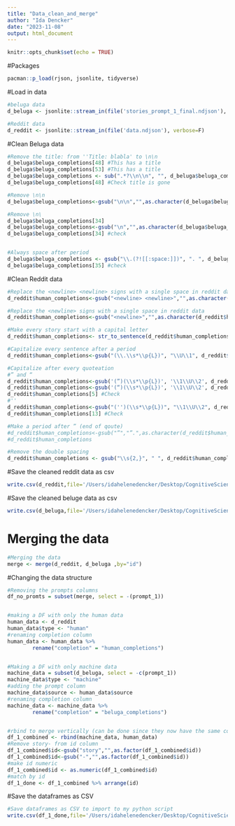 ```yaml
---
title: "Data_clean_and_merge"
author: "Ida Dencker"
date: "2023-11-08"
output: html_document
---
```


```r
knitr::opts_chunk$set(echo = TRUE)
```

#Packages 

```r
pacman::p_load(rjson, jsonlite, tidyverse)
```

#Load in data

```r
#beluga data 
d_beluga <- jsonlite::stream_in(file('stories_prompt_1_final.ndjson'), verbose=F)

#Reddit data
d_reddit <- jsonlite::stream_in(file('data.ndjson'), verbose=F)

```


#Clean Beluga data

```r
#Remove the title: from ''Title: blabla' to \n\n
d_beluga$beluga_completions[48] #This has a title 
d_beluga$beluga_completions[53] #This has a title
d_beluga$beluga_completions <- sub(".*?\\n\\n", "", d_beluga$beluga_completions)
d_beluga$beluga_completions[48] #Check title is gone

#Remove \n\n
d_beluga$beluga_completions<-gsub("\n\n","",as.character(d_beluga$beluga_completions))

#Remove \n\
d_beluga$beluga_completions[34]
d_beluga$beluga_completions<-gsub("\n","",as.character(d_beluga$beluga_completions))
d_beluga$beluga_completions[34] #check 


#Always space after period 
d_beluga$beluga_completions <- gsub("\\.(?![[:space:]])", ". ", d_beluga$beluga_completions, perl=TRUE)
d_beluga$beluga_completions[35] #check 

```


#Clean Reddit data

```r
#Replace the <newline> <newline> signs with a single space in reddit data 
d_reddit$human_completions<-gsub("<newline> <newline>","",as.character(d_reddit$human_completions))

#Replace the <newline> signs with a single space in reddit data 
d_reddit$human_completions<-gsub("<newline>","",as.character(d_reddit$human_completions))

#Make every story start with a capital letter
d_reddit$human_completions<- str_to_sentence(d_reddit$human_completions)

#Capitalize every sentence after a period 
d_reddit$human_completions<-gsub("(\\.\\s*\\p{L})", "\\U\\1", d_reddit$human_completions, perl=TRUE)

#Capitalize after every quoteation
#” and “
d_reddit$human_completions<-gsub('(”)(\\s*\\p{L})', '\\1\\U\\2', d_reddit$human_completions, perl=TRUE) 
d_reddit$human_completions<-gsub('(“)(\\s*\\p{L})', '\\1\\U\\2', d_reddit$human_completions, perl=TRUE) 
d_reddit$human_completions[5] #Check 
#''
d_reddit$human_completions<-gsub("('')(\\s*\\p{L})", "\\1\\U\\2", d_reddit$human_completions, perl=TRUE) 
d_reddit$human_completions[13] #Check 

#Make a period after ” (end of qoute)
#d_reddit$human_completions<-gsub("”","”.",as.character(d_reddit$human_completions))
#d_reddit$human_completions

#Remove the double spacing
d_reddit$human_completions <- gsub("\\s{2,}", " ", d_reddit$human_completions)
``` 


#Save the cleaned reddit data as csv
```r
write.csv(d_reddit,file='/Users/idahelenedencker/Desktop/CognitiveScience/5. semster/Bachelor Project/csv files/reddit_cleaned.csv', row.names=FALSE)

```

#Save the cleaned beluge data as csv
```r
write.csv(d_beluga,file='/Users/idahelenedencker/Desktop/CognitiveScience/5. semster/Bachelor Project/csv files/beluga_cleaned.csv', row.names=FALSE)
```


# Merging the data

```r
#Merging the data
merge <- merge(d_reddit, d_beluga ,by="id")

```


#Changing the data structure

```r
#Removing the prompts columns
df_no_promts = subset(merge, select = -(prompt_1))


#making a DF with only the human data
human_data <- d_reddit
human_data$type <- "human"
#renaming completion column
human_data <- human_data %>% 
        rename("completion" = "human_completions")


#Making a DF with only machine data
machine_data = subset(d_beluga, select = -c(prompt_1))
machine_data$type <- "machine"
#adding the prompt column
machine_data$source <- human_data$source
#renaming completion column
machine_data <- machine_data %>% 
        rename("completion" = "beluga_completions")


#rbind to merge vertically (can be done since they now have the same columns)
df_1_combined <- rbind(machine_data, human_data)
#Remove story- from id column
df_1_combined$id<-gsub("story","",as.factor(df_1_combined$id))
df_1_combined$id<-gsub("-","",as.factor(df_1_combined$id))
#make id numeric
df_1_combined$id <- as.numeric(df_1_combined$id)
#match by id
df_1_done <- df_1_combined %>% arrange(id)

```


#Save the dataframes as CSV
```r
#Save dataframes as CSV to import to my python script
write.csv(df_1_done,file='/Users/idahelenedencker/Desktop/CognitiveScience/5. semster/Bachelor Project/csv files/data_for_ML.csv', row.names=FALSE)

```



